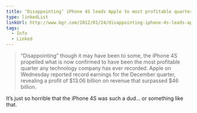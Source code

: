 ```yaml
---
title: ‘Disappointing’ iPhone 4S leads Apple to most profitable quarter in tech history
type: linkedList
linkUrl: http://www.bgr.com/2012/01/24/disappointing-iphone-4s-leads-apple-to-most-profitable-quarter-in-tech-history/
tags:
  - Info
  - Linked
---
```


> “Disappointing” though it may have been to some, the iPhone 4S propelled what is now confirmed to have been the most profitable quarter any technology company has ever recorded. Apple on Wednesday reported record earnings for the December quarter, revealing a profit of $13.06 billion on revenue that surpassed $46 billion.

It’s just so horrible that the iPhone 4S was such a dud… or something like that.
